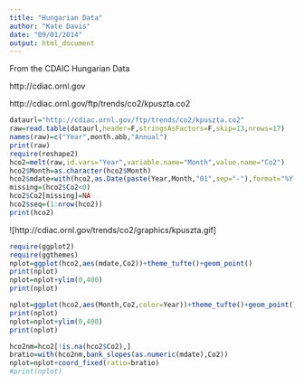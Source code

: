```yaml
---
title: "Hungarian Data"
author: "Kate Davis"
date: "09/01/2014"
output: html_document
---
```


From the CDAIC Hungarian Data

http://cdiac.ornl.gov

http://cdiac.ornl.gov/ftp/trends/co2/kpuszta.co2


```r
dataurl="http://cdiac.ornl.gov/ftp/trends/co2/kpuszta.co2"
raw=read.table(dataurl,header=F,stringsAsFactors=F,skip=13,nrows=17)
names(raw)=c("Year",month.abb,"Annual")
print(raw)
require(reshape2)
hco2=melt(raw,id.vars="Year",variable.name="Month",value.name="Co2")
hco2$Month=as.character(hco2$Month)
hco2$mdate=with(hco2,as.Date(paste(Year,Month,"01",sep="-"),format="%Y-%B-%d"))
missing=(hco2$Co2<0)
hco2$Co2[missing]=NA
hco2$seq=(1:nrow(hco2))
print(hco2)
```
![http://cdiac.ornl.gov/trends/co2/graphics/kpuszta.gif]

```r
require(ggplot2)
require(ggthemes)
nplot=ggplot(hco2,aes(mdate,Co2))+theme_tufte()+geom_point()
print(nplot)
nplot=nplot+ylim(0,400)
print(nplot)

nplot=ggplot(hco2,aes(Month,Co2,color=Year))+theme_tufte()+geom_point()
print(nplot)
nplot=nplot+ylim(0,400)
print(nplot)

hco2nm=hco2[!is.na(hco2$Co2),]
bratio=with(hco2nm,bank_slopes(as.numeric(mdate),Co2))
nplot=nplot+coord_fixed(ratio=bratio)
#print(nplot)
```
